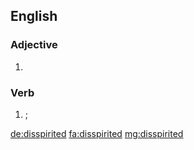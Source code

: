 ==English==

===Adjective===
{{head|en|adjective}}

# {{alternative spelling of|dispirited|lang=en}}

===Verb===
{{head|en|verb form}}

# {{en-past of|disspirit}}; {{alternative spelling of|dispirited|lang=en}}

[[de:disspirited]]
[[fa:disspirited]]
[[mg:disspirited]]